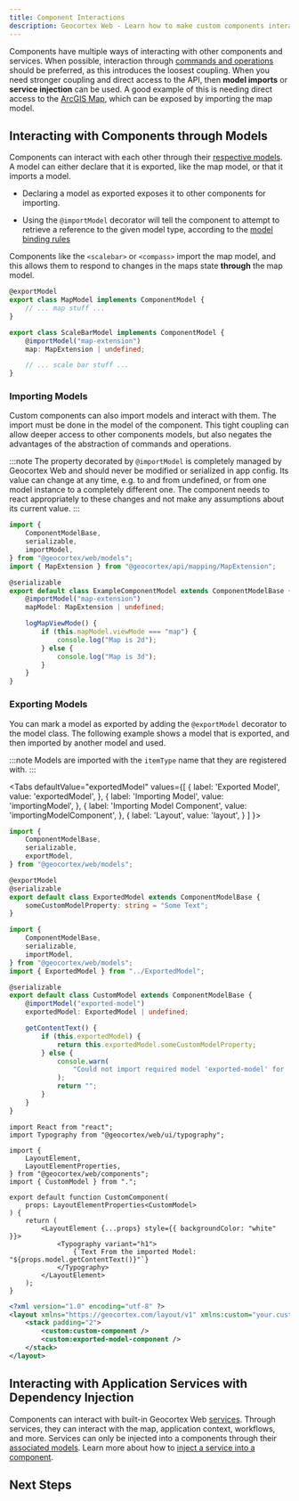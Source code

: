 ```yaml
---
title: Component Interactions
description: Geocortex Web - Learn how to make custom components interact in with the larger application
---
```



<!-- TODO-API direct link to map model -->

Components have multiple ways of interacting with other components and services. When possible, interaction through [commands and operations](sdk-components-commands-operations.mdx#running-commands-and-operations) should be preferred, as this introduces the loosest coupling. When you need stronger coupling and direct access to the API, then **model imports** or **service injection** can be used. A good example of this is needing direct access to the [ArcGIS Map](https://developers.arcgis.com/javascript/latest/api-reference/esri-Map.html), which can be exposed by importing the map model.

## Interacting with Components through Models

<!-- TODO-API link to map model and scalebar/compass components once available -->

Components can interact with each other through their [respective models](sdk-component-reference.mdx#models). A model can either declare that it is exported, like the map model, or that it imports a model.

-   Declaring a model as exported exposes it to other components for importing.

-   Using the `@importModel` decorator will tell the component to attempt to retrieve a reference to the given model type, according to the [model binding rules](configuration-advanced-model-binding.mdx)

Components like the `<scalebar>` or `<compass>` import the map model, and this allows them to respond to changes in the maps state **through** the map model.

```ts
@exportModel
export class MapModel implements ComponentModel {
    // ... map stuff ...
}

export class ScaleBarModel implements ComponentModel {
    @importModel("map-extension")
    map: MapExtension | undefined;

    // ... scale bar stuff ...
}
```

### Importing Models

Custom components can also import models and interact with them. The import must be done in the model of the component. This tight coupling can allow deeper access to other components models, but also negates the advantages of the abstraction of commands and operations.

:::note
The property decorated by `@importModel` is completely managed by Geocortex Web and should never be modified or serialized in app config. Its value can change at any time, e.g. to and from undefined, or from one model instance to a completely different one. The component needs to react appropriately to these changes and not make any assumptions about its current value.
:::

```ts
import {
    ComponentModelBase,
    serializable,
    importModel,
} from "@geocortex/web/models";
import { MapExtension } from "@geocortex/api/mapping/MapExtension";

@serializable
export default class ExampleComponentModel extends ComponentModelBase {
    @importModel("map-extension")
    mapModel: MapExtension | undefined;

    logMapViewMode() {
        if (this.mapModel.viewMode === "map") {
            console.log("Map is 2d");
        } else {
            console.log("Map is 3d");
        }
    }
}
```

### Exporting Models

You can mark a model as exported by adding the `@exportModel` decorator to the model class. The following example shows a model that is exported, and then imported by another model and used.

:::note
Models are imported with the `itemType` name that they are registered with.
:::

<!-- TODO - live preview for this one but it's not worth a screenshot -->

<Tabs
  defaultValue="exportedModel"
  values={[
    { label: 'Exported Model', value: 'exportedModel', },
    { label: 'Importing Model', value: 'importingModel', },
    { label: 'Importing Model Component', value: 'importingModelComponent', },
    { label: 'Layout', value: 'layout', }
  ]
}>
<TabItem value="exportedModel">

```ts title="src/components/ExportedModel/ExportedModel.ts"
import {
    ComponentModelBase,
    serializable,
    exportModel,
} from "@geocortex/web/models";

@exportModel
@serializable
export default class ExportedModel extends ComponentModelBase {
    someCustomModelProperty: string = "Some Text";
}
```

</TabItem>
<TabItem value="importingModel">

```ts title="src/components/CustomComponent/CustomModel.ts"
import {
    ComponentModelBase,
    serializable,
    importModel,
} from "@geocortex/web/models";
import { ExportedModel } from "../ExportedModel";

@serializable
export default class CustomModel extends ComponentModelBase {
    @importModel("exported-model")
    exportedModel: ExportedModel | undefined;

    getContentText() {
        if (this.exportedModel) {
            return this.exportedModel.someCustomModelProperty;
        } else {
            console.warn(
                "Could not import required model 'exported-model' for 'CustomModel'"
            );
            return "";
        }
    }
}
```

</TabItem>
<TabItem value="importingModelComponent">

```tsx title="src/components/importedModel/ExportedModelComponent.tsx"
import React from "react";
import Typography from "@geocortex/web/ui/typography";

import {
    LayoutElement,
    LayoutElementProperties,
} from "@geocortex/web/components";
import { CustomModel } from ".";

export default function CustomComponent(
    props: LayoutElementProperties<CustomModel>
) {
    return (
        <LayoutElement {...props} style={{ backgroundColor: "white" }}>
            <Typography variant="h1">
                {`Text From the imported Model: "${props.model.getContentText()}"`}
            </Typography>
        </LayoutElement>
    );
}
```

</TabItem>
<TabItem value="layout">

```xml title="app/layout.xml"
<?xml version="1.0" encoding="utf-8" ?>
<layout xmlns="https://geocortex.com/layout/v1" xmlns:custom="your.custom.namespace">
    <stack padding="2">
        <custom:custom-component />
        <custom:exported-model-component />
    </stack>
</layout>
```

</TabItem>
</Tabs>

## Interacting with Application Services with Dependency Injection

Components can interact with built-in Geocortex Web [services](sdk-services-overview.mdx). Through services, they can interact with the map, application context, workflows, and more. Services can only be injected into a components through their [associated models](sdk-component-reference.mdx#models). Learn more about how to [inject a service into a component](sdk-components-injecting-services.mdx).

## Next Steps

<UseCaseContainer>
    <UseCaseCard
        title="Build a Custom Component that Imports the Map Model"
        description="Follow step by step instructions to import the map model into a custom component"
        link="tutorial-import-map-model"
    />
    <UseCaseCard
        title="Learn how to Interact with Services"
        description="Learn about how components can interact with built-in or custom services"
        link="sdk-components-injecting-services"
    />
    <UseCaseCard
        title="Learn how Components are Bound to Models in the Layout"
        description="Learn how layout structure can be used to bind components to their required models"
        link="configuration-advanced-model-binding"
    />
</UseCaseContainer>
